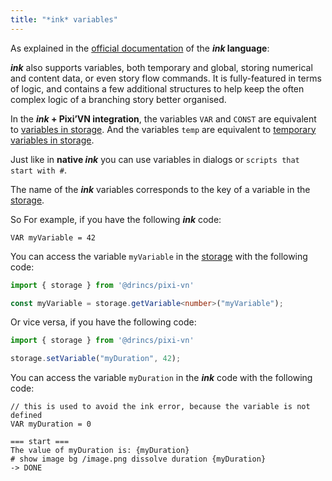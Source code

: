 ```yaml
---
title: "*ink* variables"
---
```


As explained in the [official documentation](https://github.com/inkle/ink/blob/master/Documentation/WritingWithInk.md#part-3-variables-and-logic) of the ***ink* language**:

***ink*** also supports variables, both temporary and global, storing numerical and content data, or even story flow commands. It is fully-featured in terms of logic, and contains a few additional structures to help keep the often complex logic of a branching story better organised.

In the ***ink* + Pixi’VN integration**, the variables `VAR` and `CONST` are equivalent to [variables in storage](/start/storage.md). And the variables `temp` are equivalent to [temporary variables in storage](/start/storage.md#temporary-storage).

Just like in **native *ink*** you can use variables in dialogs or `scripts that start with #`.

The name of the ***ink*** variables corresponds to the key of a variable in the [storage](/start/storage.md).

So For example, if you have the following ***ink*** code:

```ink
VAR myVariable = 42
```

You can access the variable `myVariable` in the [storage](/start/storage.md) with the following code:

```typescript
import { storage } from '@drincs/pixi-vn'

const myVariable = storage.getVariable<number>("myVariable");
```

Or vice versa, if you have the following code:

```typescript
import { storage } from '@drincs/pixi-vn'

storage.setVariable("myDuration", 42);
```

You can access the variable `myDuration` in the ***ink*** code with the following code:

```ink
// this is used to avoid the ink error, because the variable is not defined
VAR myDuration = 0

=== start ===
The value of myDuration is: {myDuration}
# show image bg /image.png dissolve duration {myDuration}
-> DONE
```
